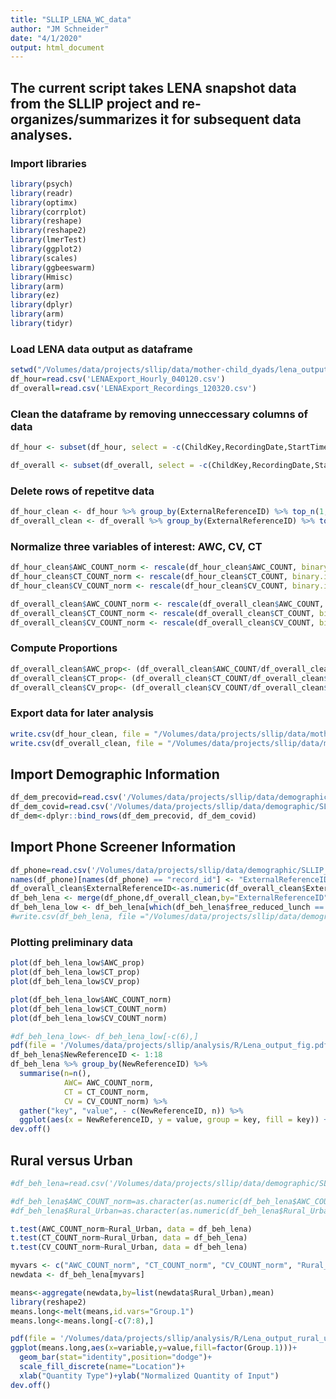 ```yaml
---
title: "SLLIP_LENA_WC_data"
author: "JM Schneider"
date: "4/1/2020"
output: html_document
---
```

## The current script takes LENA snapshot data from the SLLIP project and re-organizes/summarizes it for subsequent data analyses. 

### Import libraries
```r
library(psych)
library(readr)
library(optimx)
library(corrplot)
library(reshape)
library(reshape2)
library(lmerTest)
library(ggplot2)
library(scales)
library(ggbeeswarm)
library(Hmisc)
library(arm)
library(ez)
library(dplyr)
library(arm)
library(tidyr)
```

### Load LENA data output as dataframe

```r
setwd("/Volumes/data/projects/sllip/data/mother-child_dyads/lena_output/")
df_hour=read.csv('LENAExport_Hourly_040120.csv')
df_overall=read.csv('LENAExport_Recordings_120320.csv')
```

### Clean the dataframe by removing unneccessary columns of data
```r
df_hour <- subset(df_hour, select = -c(ChildKey,RecordingDate,StartTime,EndTime,ProgramType,OrgID,GroupID,RecGroupID,ParticipantID,Recording.ID,HiddenRec,ExcludeFromAnalysis,FilteredRec,ErrorCodes,RecorderSerialNumber,ITS_File_Name,DatabaseInsertDateTime,RecorderTransferDateTime,Timezone))

df_overall <- subset(df_overall, select = -c(ChildKey,RecordingDate,StartTime,EndTime,ProgramType,OrgID,GroupID,RecGroupID,ParticipantID,Recording.ID,HiddenRec,ExcludeFromAnalysis,FilteredRec,ErrorCodes,RecorderSerialNumber,ITS_File_Name,DatabaseInsertDateTime,RecorderTransferDateTime,Timezone))
```

### Delete rows of repetitve data
```r
df_hour_clean <- df_hour %>% group_by(ExternalReferenceID) %>% top_n(1, AWC_COUNT)
df_overall_clean <- df_overall %>% group_by(ExternalReferenceID) %>% top_n(1, AWC_COUNT)
```

### Normalize three variables of interest: AWC, CV, CT
```r
df_hour_clean$AWC_COUNT_norm <- rescale(df_hour_clean$AWC_COUNT, binary.inputs="center")
df_hour_clean$CT_COUNT_norm <- rescale(df_hour_clean$CT_COUNT, binary.inputs="center")
df_hour_clean$CV_COUNT_norm <- rescale(df_hour_clean$CV_COUNT, binary.inputs="center")

df_overall_clean$AWC_COUNT_norm <- rescale(df_overall_clean$AWC_COUNT, binary.inputs="center")
df_overall_clean$CT_COUNT_norm <- rescale(df_overall_clean$CT_COUNT, binary.inputs="center")
df_overall_clean$CV_COUNT_norm <- rescale(df_overall_clean$CV_COUNT, binary.inputs="center")
```

### Compute Proportions
```r
df_overall_clean$AWC_prop<- (df_overall_clean$AWC_COUNT/df_overall_clean$Duration_Secs)
df_overall_clean$CT_prop<- (df_overall_clean$CT_COUNT/df_overall_clean$Duration_Secs)
df_overall_clean$CV_prop<- (df_overall_clean$CV_COUNT/df_overall_clean$Duration_Secs)
```

### Export data for later analysis
```r
write.csv(df_hour_clean, file = "/Volumes/data/projects/sllip/data/mother-child_dyads/lena_output/LENA_Cleaned_Hourly_040120.csv")
write.csv(df_overall_clean, file = "/Volumes/data/projects/sllip/data/mother-child_dyads/lena_output/LENA_Cleaned_Overall_120220.csv")
```

## Import Demographic Information
```r
df_dem_precovid=read.csv('/Volumes/data/projects/sllip/data/demographic/SLLIP _PreCOVID_Screener_12.03.csv')
df_dem_covid=read.csv('/Volumes/data/projects/sllip/data/demographic/SLLIP_Covid_Survey_12.03.csv')
df_dem<-dplyr::bind_rows(df_dem_precovid, df_dem_covid)
```

## Import Phone Screener Information
```r
df_phone=read.csv('/Volumes/data/projects/sllip/data/demographic/SLLIP_phonescreener_12-03.csv')
names(df_phone)[names(df_phone) == "record_id"] <- "ExternalReferenceID"
df_overall_clean$ExternalReferenceID<-as.numeric(df_overall_clean$ExternalReferenceID)
df_beh_lena <- merge(df_phone,df_overall_clean,by="ExternalReferenceID")
df_beh_lena_low <- df_beh_lena[which(df_beh_lena$free_reduced_lunch == 1),]
#write.csv(df_beh_lena, file ="/Volumes/data/projects/sllip/data/demographic/SLLIP_phone_LENA.csv" )
```

### Plotting preliminary data
```r
plot(df_beh_lena_low$AWC_prop)
plot(df_beh_lena_low$CT_prop)
plot(df_beh_lena_low$CV_prop)

plot(df_beh_lena_low$AWC_COUNT_norm)
plot(df_beh_lena_low$CT_COUNT_norm)
plot(df_beh_lena_low$CV_COUNT_norm)

#df_beh_lena_low<- df_beh_lena_low[-c(6),]
pdf(file = '/Volumes/data/projects/sllip/analysis/R/Lena_output_fig.pdf')
df_beh_lena$NewReferenceID <- 1:18
df_beh_lena %>% group_by(NewReferenceID) %>%
  summarise(n=n(),
            AWC= AWC_COUNT_norm,
            CT = CT_COUNT_norm,
            CV = CV_COUNT_norm) %>% 
  gather("key", "value", - c(NewReferenceID, n)) %>%
  ggplot(aes(x = NewReferenceID, y = value, group = key, fill = key)) + geom_col()
dev.off()
```

## Rural versus Urban
```r
#df_beh_lena=read.csv('/Volumes/data/projects/sllip/data/demographic/SLLIP_phone_LENA.csv')

#df_beh_lena$AWC_COUNT_norm=as.character(as.numeric(df_beh_lena$AWC_COUNT_norm))
#df_beh_lena$Rural_Urban=as.character(as.numeric(df_beh_lena$Rural_Urban))

t.test(AWC_COUNT_norm~Rural_Urban, data = df_beh_lena)
t.test(CT_COUNT_norm~Rural_Urban, data = df_beh_lena)
t.test(CV_COUNT_norm~Rural_Urban, data = df_beh_lena)

myvars <- c("AWC_COUNT_norm", "CT_COUNT_norm", "CV_COUNT_norm", "Rural_Urban")
newdata <- df_beh_lena[myvars]

means<-aggregate(newdata,by=list(newdata$Rural_Urban),mean)
library(reshape2)
means.long<-melt(means,id.vars="Group.1")
means.long<-means.long[-c(7:8),]

pdf(file = '/Volumes/data/projects/sllip/analysis/R/Lena_output_rural_urban_fig.pdf')
ggplot(means.long,aes(x=variable,y=value,fill=factor(Group.1)))+
  geom_bar(stat="identity",position="dodge")+
  scale_fill_discrete(name="Location")+
  xlab("Quantity Type")+ylab("Normalized Quantity of Input")
dev.off()
```

